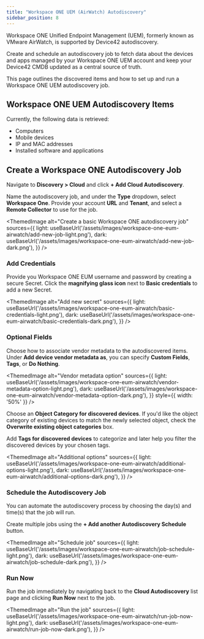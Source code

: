 ```yaml
---
title: "Workspace ONE UEM (AirWatch) Autodiscovery"
sidebar_position: 8
---
```



Workspace ONE Unified Endpoint Management (UEM), formerly known as VMware AirWatch, is supported by Device42 autodiscovery. 

Create and schedule an autodiscovery job to fetch data about the devices and apps managed by your Workspace ONE UEM account and keep your Device42 CMDB updated as a central source of truth.

This page outlines the discovered items and how to set up and run a Workspace ONE UEM autodiscovery job.

## Workspace ONE UEM Autodiscovery Items

Currently, the following data is retrieved:

- Computers
- Mobile devices
- IP and MAC addresses
- Installed software and applications

## Create a Workspace ONE Autodiscovery Job

Navigate to **Discovery > Cloud** and click **+ Add Cloud Autodiscovery**. 

Name the autodiscovery job, and under the **Type** dropdown, select **Workspace One**. Provide your account **URL** and **Tenant**, and select a **Remote Collector** to use for the job. 

<ThemedImage
  alt="Create a basic Workspace ONE autodiscovery job"
  sources={{
    light: useBaseUrl('/assets/images/workspace-one-eum-airwatch/add-new-job-light.png'),
    dark: useBaseUrl('/assets/images/workspace-one-eum-airwatch/add-new-job-dark.png'),
  }}
/>

### Add Credentials 

Provide you Workspace ONE EUM username and password by creating a secure Secret. Click the **magnifying glass icon** next to **Basic credentials** to add a new Secret.

<ThemedImage
  alt="Add new secret"
  sources={{
    light: useBaseUrl('/assets/images/workspace-one-eum-airwatch/basic-credentials-light.png'),
    dark: useBaseUrl('/assets/images/workspace-one-eum-airwatch/basic-credentials-dark.png'),
  }}
/>

### Optional Fields

Choose how to associate vendor metadata to the autodiscovered items. Under **Add device vendor metadata as**, you can specify **Custom Fields**, **Tags**, or **Do Nothing**.

<ThemedImage
  alt="Vendor metadata option"
  sources={{
    light: useBaseUrl('/assets/images/workspace-one-eum-airwatch/vendor-metadata-option-light.png'),
    dark: useBaseUrl('/assets/images/workspace-one-eum-airwatch/vendor-metadata-option-dark.png'),
  }}
  style={{ width: '50%' }} 
/>

Choose an **Object Category for discovered devices**. If you'd like the object category of existing devices to match the newly selected object, check the **Overwrite existing object categories** box. 

Add **Tags for discovered devices** to categorize and later help you filter the discovered devices by your chosen tags. 

<ThemedImage
  alt="Additional options"
  sources={{
    light: useBaseUrl('/assets/images/workspace-one-eum-airwatch/additional-options-light.png'),
    dark: useBaseUrl('/assets/images/workspace-one-eum-airwatch/additional-options-dark.png'),
  }}
/>

### Schedule the Autodiscovery Job

You can automate the autodiscovery process by choosing the day(s) and time(s) that the job will run. 

Create multiple jobs using the **+ Add another Autodiscovery Schedule** button.

<ThemedImage
  alt="Schedule job"
  sources={{
    light: useBaseUrl('/assets/images/workspace-one-eum-airwatch/job-schedule-light.png'),
    dark: useBaseUrl('/assets/images/workspace-one-eum-airwatch/job-schedule-dark.png'),
  }}
/>

### Run Now

Run the job immediately by navigating back to the **Cloud Autodiscovery** list page and clicking **Run Now** next to the job. 

<ThemedImage
  alt="Run the job"
  sources={{
    light: useBaseUrl('/assets/images/workspace-one-eum-airwatch/run-job-now-light.png'),
    dark: useBaseUrl('/assets/images/workspace-one-eum-airwatch/run-job-now-dark.png'),
  }}
/>
